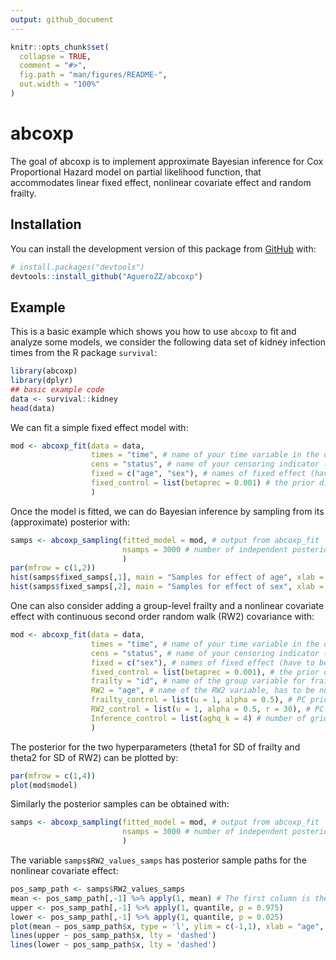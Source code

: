 ```yaml
---
output: github_document
---
```


<!-- README.md is generated from README.Rmd. Please edit that file -->

```r
knitr::opts_chunk$set(
  collapse = TRUE,
  comment = "#>",
  fig.path = "man/figures/README-",
  out.width = "100%"
)
```

# abcoxp

<!-- badges: start -->
<!-- badges: end -->

The goal of abcoxp is to implement approximate Bayesian inference for Cox Proportional Hazard model on partial likelihood function, that accommodates linear fixed effect, nonlinear covariate effect and random frailty.

## Installation

You can install the development version of this package from [GitHub](https://github.com/) with:

``` r
# install.packages("devtools")
devtools::install_github("AgueroZZ/abcoxp")
```
## Example

This is a basic example which shows you how to use `abcoxp` to fit and analyze some models, we consider the following data set of kidney infection times from the R package `survival`:

```r
library(abcoxp)
library(dplyr)
## basic example code
data <- survival::kidney
head(data)
```


We can fit a simple fixed effect model with:

```r
mod <- abcoxp_fit(data = data, 
                  times = "time", # name of your time variable in the data
                  cens = "status", # name of your censoring indicator (0/1) in the data
                  fixed = c("age", "sex"), # names of fixed effect (have to be numeric variables)
                  fixed_control = list(betaprec = 0.001) # the prior distribution for the fixed effects
                  )
```


Once the model is fitted, we can do Bayesian inference by sampling from its (approximate) posterior with:
```r
samps <- abcoxp_sampling(fitted_model = mod, # output from abcoxp_fit
                         nsamps = 3000 # number of independent posterior samples to draw
                         )
par(mfrow = c(1,2))
hist(samps$fixed_samps[,1], main = "Samples for effect of age", xlab = "Effect")
hist(samps$fixed_samps[,2], main = "Samples for effect of sex", xlab = "Effect")
```


One can also consider adding a group-level frailty and a nonlinear covariate effect with continuous second order random walk (RW2) covariance with:

```r
mod <- abcoxp_fit(data = data, 
                  times = "time", # name of your time variable in the data
                  cens = "status", # name of your censoring indicator (0/1) in the data
                  fixed = c("sex"), # names of fixed effect (have to be numeric variables)
                  fixed_control = list(betaprec = 0.001), # the prior distribution for the fixed effects
                  frailty = "id", # name of the group variable for frailty, has to be integer valued
                  RW2 = "age", # name of the RW2 variable, has to be numeric valued
                  frailty_control = list(u = 1, alpha = 0.5), # PC prior parameters for frailty SD
                  RW2_control = list(u = 1, alpha = 0.5, r = 30), # PC prior paramters for RW2 SD, and # of knots
                  Inference_control = list(aghq_k = 4) # number of grid points to use for the AGHQ
                  )
```


The posterior for the two hyperparameters (theta1 for SD of frailty and theta2 for SD of RW2) can be plotted by:

```r
par(mfrow = c(1,4))
plot(mod$model)
```


Similarly the posterior samples can be obtained with:

```r
samps <- abcoxp_sampling(fitted_model = mod, # output from abcoxp_fit
                         nsamps = 3000 # number of independent posterior samples to draw
                         )
```

The variable `samps$RW2_values_samps` has posterior sample paths for the nonlinear covariate effect:

```r
pos_samp_path <- samps$RW2_values_samps
mean <- pos_samp_path[,-1] %>% apply(1, mean) # The first column is the covariate values, not sample path!
upper <- pos_samp_path[,-1] %>% apply(1, quantile, p = 0.975)
lower <- pos_samp_path[,-1] %>% apply(1, quantile, p = 0.025)
plot(mean ~ pos_samp_path$x, type = 'l', ylim = c(-1,1), xlab = "age", ylab = "Effect")
lines(upper ~ pos_samp_path$x, lty = 'dashed')
lines(lower ~ pos_samp_path$x, lty = 'dashed')

```










